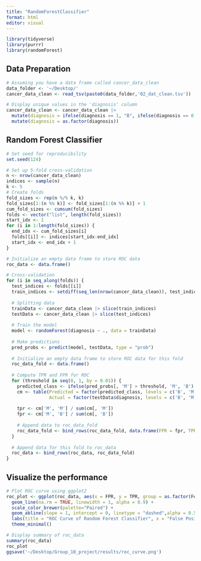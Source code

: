 ```yaml
---
title: "RandomForestClassifier"
format: html
editor: visual
---
```


```r
library(tidyverse)
library(purrr)
library(randomForest)
```

## Data Preparation

```r
# Assuming you have a data frame called cancer_data_clean
data_folder <- '~/Desktop/'
cancer_data_clean <- read_tsv(paste0(data_folder,'02_dat_clean.tsv'))

# Display unique values in the 'diagnosis' column
cancer_data_clean <- cancer_data_clean |>
  mutate(diagnosis = ifelse(diagnosis == 1, "B", ifelse(diagnosis == 0, "M", diagnosis))) |>
  mutate(diagnosis = as.factor(diagnosis))
```

## Random Forest Classifier

```r
# Set seed for reproducibility
set.seed(124)

# Set up 5-fold cross-validation
n <- nrow(cancer_data_clean)
indices <- sample(n)
k <- 5
# Create folds
fold_sizes <- rep(n %/% k, k)
fold_sizes[1:(n %% k)] <- fold_sizes[1:(n %% k)] + 1
cum_fold_sizes <- cumsum(fold_sizes)
folds <- vector("list", length(fold_sizes))
start_idx <- 1
for (i in 1:length(fold_sizes)) {
  end_idx <- cum_fold_sizes[i]
  folds[[i]] <- indices[start_idx:end_idx]
  start_idx <- end_idx + 1
}

# Initialize an empty data frame to store ROC data
roc_data <- data.frame()

# Cross-validation
for (i in seq_along(folds)) {
  test_indices <- folds[[i]]
  train_indices <- setdiff(seq_len(nrow(cancer_data_clean)), test_indices)
  
  # Splitting data
  trainData <- cancer_data_clean |> slice(train_indices)
  testData <- cancer_data_clean |> slice(test_indices)
  
  # Train the model
  model <- randomForest(diagnosis ~ ., data = trainData)
  
  # Make predictions
  pred_probs <- predict(model, testData, type = "prob")
  
  # Initialize an empty data frame to store ROC data for this fold
  roc_data_fold <- data.frame()
  
  # Compute TPR and FPR for ROC
  for (threshold in seq(0, 1, by = 0.01)) {
    predicted_class <- ifelse(pred_probs[, 'M'] > threshold, 'M', 'B')
    cm <- table(Predicted = factor(predicted_class, levels = c('B', 'M')),
                Actual = factor(testData$diagnosis, levels = c('B', 'M')))
    
    tpr <- cm['M', 'M'] / sum(cm[, 'M'])
    fpr <- cm['M', 'B'] / sum(cm[, 'B'])
    
    # Append data to roc_data_fold
    roc_data_fold <- bind_rows(roc_data_fold, data.frame(FPR = fpr, TPR = tpr, Threshold = threshold, Fold = i))
  }
  
  # Append data for this fold to roc_data
  roc_data <- bind_rows(roc_data, roc_data_fold)
}

```

## Visualize the performance

```r
# Plot ROC curve using ggplot2
roc_plot <- ggplot(roc_data, aes(x = FPR, y = TPR, group = as.factor(Fold), color = as.factor(Fold))) +
  geom_line(na.rm = TRUE, linewidth = 1, alpha = 0.9) +
  scale_color_brewer(palette="Paired") +
  geom_abline(slope = 1, intercept = 0, linetype = "dashed",alpha = 0.5) +
  labs(title = "ROC Curve of Random Forest Classifier", x = "False Positive Rate", y = "True Positive Rate", color = "Fold") +
  theme_minimal()

# Display summary of roc_data
summary(roc_data)
roc_plot
ggsave('~/Desktop/Group_10_project/results/roc_curve.png')
```
